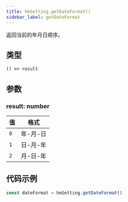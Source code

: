```yaml
---
title: hmSetting.getDateFormat()
sidebar_label: getDateFormat
---
```


返回当前的年月日顺序。

## 类型

```ts
() => result
```

## 参数

### result: number

| 值  | 格式     |
| --- | -------- |
| `0` | 年-月-日 |
| `1` | 日-月-年 |
| `2` | 月-日-年 |

## 代码示例

```js
const dateFormat = hmSetting.getDateFormat()
```
